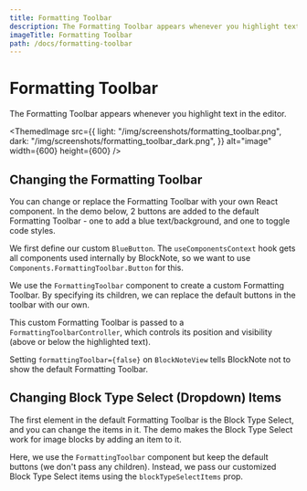 ```yaml
---
title: Formatting Toolbar
description: The Formatting Toolbar appears whenever you highlight text in the editor.
imageTitle: Formatting Toolbar
path: /docs/formatting-toolbar
---
```


# Formatting Toolbar

The Formatting Toolbar appears whenever you highlight text in the editor.

<ThemedImage
  src={{
    light: "/img/screenshots/formatting_toolbar.png",
    dark: "/img/screenshots/formatting_toolbar_dark.png",
  }}
  alt="image"
  width={600}
  height={600}
/>

## Changing the Formatting Toolbar

You can change or replace the Formatting Toolbar with your own React component. In the demo below, 2 buttons are added to the default Formatting Toolbar - one to add a blue text/background, and one to toggle code styles.

<Example name="ui-components/formatting-toolbar-buttons" />

We first define our custom `BlueButton`. The `useComponentsContext` hook gets all components used internally by BlockNote, so we want to use `Components.FormattingToolbar.Button` for this.

We use the `FormattingToolbar` component to create a custom Formatting Toolbar. By specifying its children, we can replace the default buttons in the toolbar with our own.

This custom Formatting Toolbar is passed to a `FormattingToolbarController`, which controls its position and visibility (above or below the highlighted text).

Setting `formattingToolbar={false}` on `BlockNoteView` tells BlockNote not to show the default Formatting Toolbar.

## Changing Block Type Select (Dropdown) Items

The first element in the default Formatting Toolbar is the Block Type Select, and you can change the items in it. The demo makes the Block Type Select work for image blocks by adding an item to it.

<Example name="ui-components/formatting-toolbar-block-type-items" />

Here, we use the `FormattingToolbar` component but keep the default buttons (we don't pass any children). Instead, we pass our customized Block Type Select items using the `blockTypeSelectItems` prop.
